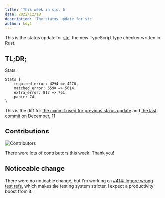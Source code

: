 ```yaml
---
title: 'This week in stc, 6'
date: 2022/12/18
description: 'The status update for stc'
author: kdy1
---
```


This is the status update for [stc][], the new TypeScript type checker written in Rust.

## TL;DR;

Stats:

```
Stats {
    required_error: 4294 => 4270,
    matched_error: 5590 => 5614,
    extra_error: 817 => 761,
    panic: 74,
}
```

This is the diff for [the commit used for previous status update](https://github.com/dudykr/stc/blob/23dd114529f10c5d645887c055cd396d1bfe7b11/crates/stc_ts_type_checker/tests/tsc-stats.rust-debug) and [the last commit on December, 11](https://github.com/dudykr/stc/blob/d6dc481fd29c9e6e93e268dbd4f11a7b3883a6d2/crates/stc_ts_type_checker/tests/tsc-stats.rust-debug)

## Contributions

![Contributors](/images/this-week-in-stc/6/contributors.png)

There were lots of contributors this week.
Thank you!

## Noticeable change

There were no noticable change, but I'm working on [#414: Ignore wrong test refs](https://github.com/dudykr/stc/pull/414), which makes the testing system stricter. I expect a productivity boost from it.

[stc]: https://github.com/dudykr/stc
